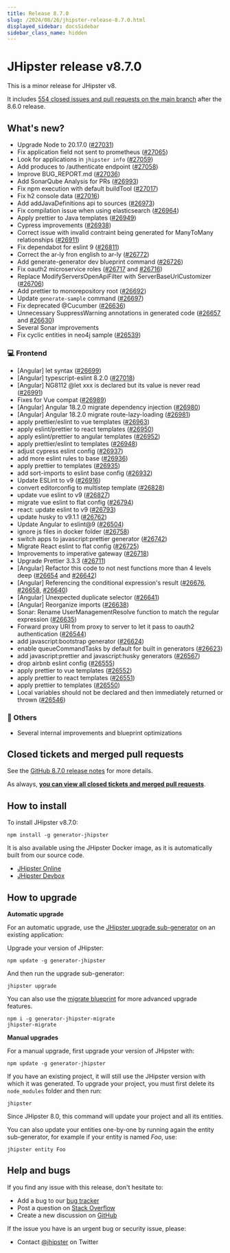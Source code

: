```yaml
---
title: Release 8.7.0
slug: /2024/08/26/jhipster-release-8.7.0.html
displayed_sidebar: docsSidebar
sidebar_class_name: hidden
---
```


# JHipster release v8.7.0

This is a minor release for JHipster v8.

It includes [554 closed issues and pull requests on the main branch](https://github.com/jhipster/generator-jhipster/issues?q=is:closed+milestone:8.7.0) after the 8.6.0 release.

## What's new?

* Upgrade Node to 20.17.0 ([#27031](https://github.com/jhipster/generator-jhipster/pull/27031))
* Fix application field not sent to prometheus ([#27065](https://github.com/jhipster/generator-jhipster/pull/27065))
* Look for applications in `jhipster info` ([#27059](https://github.com/jhipster/generator-jhipster/pull/27059))
* Add produces to /authenticate endpoint ([#27058](https://github.com/jhipster/generator-jhipster/pull/27058))
* Improve BUG_REPORT.md ([#27036](https://github.com/jhipster/generator-jhipster/pull/27036))
* Add SonarQube Analysis for PRs ([#26993](https://github.com/jhipster/generator-jhipster/pull/26993))
* Fix npm execution with default buildTool ([#27017](https://github.com/jhipster/generator-jhipster/pull/27017))
* Fix h2 console data ([#27016](https://github.com/jhipster/generator-jhipster/pull/27016))
* Add addJavaDefinitions api to sources ([#26973](https://github.com/jhipster/generator-jhipster/pull/26973))
* Fix compilation issue when using elasticsearch ([#26964](https://github.com/jhipster/generator-jhipster/pull/26964))
* Apply prettier to Java templates ([#26949](https://github.com/jhipster/generator-jhipster/pull/26949))
* Cypress improvements ([#26938](https://github.com/jhipster/generator-jhipster/pull/26938))
* Correct issue with invalid contraint being generated for ManyToMany relationships ([#26911](https://github.com/jhipster/generator-jhipster/pull/26911))
* Fix dependabot for eslint 9 ([#26811](https://github.com/jhipster/generator-jhipster/pull/26811))
* Correct the ar-ly fron english to ar-ly ([#26772](https://github.com/jhipster/generator-jhipster/pull/26772))
* Add generate-generator dev blueprint command ([#26726](https://github.com/jhipster/generator-jhipster/pull/))
* Fix oauth2 microservice roles ([#26717](https://github.com/jhipster/generator-jhipster/pull/26717) and [#26716](https://github.com/jhipster/generator-jhipster/pull/26716))
* Replace ModifyServersOpenApiFilter with ServerBaseUrlCustomizer ([#26706](https://github.com/jhipster/generator-jhipster/pull/26706))
* Add prettier to monorepository root ([#26692](https://github.com/jhipster/generator-jhipster/pull/26692))
* Update `generate-sample` command ([#26697](https://github.com/jhipster/generator-jhipster/pull/26697))
* Fix deprecated @Cucumber ([#26636](https://github.com/jhipster/generator-jhipster/pull/26636))
* Unnecessary SuppressWarning annotations in generated code ([#26657](https://github.com/jhipster/generator-jhipster/pull/26657) and [#26630](https://github.com/jhipster/generator-jhipster/pull/26630))
* Several Sonar improvements
* Fix cyclic entities in neo4j sample ([#26539](https://github.com/jhipster/generator-jhipster/pull/26539))

### :computer: Frontend

* [Angular] let syntax ([#26699](https://github.com/jhipster/generator-jhipster/pull/26699))
* [Angular] typescript-eslint 8.2.0 ([#27018](https://github.com/jhipster/generator-jhipster/pull/27018))
* [Angular] NG8112 @let xxx is declared but its value is never read ([#26991](https://github.com/jhipster/generator-jhipster/pull/26991))
* Fixes for Vue compat ([#26989](https://github.com/jhipster/generator-jhipster/pull/26989))
* [Angular] Angular 18.2.0 migrate dependency injection ([#26980](https://github.com/jhipster/generator-jhipster/pull/26980))
* [Angular] Angular 18.2.0 migrate route-lazy-loading ([#26981](https://github.com/jhipster/generator-jhipster/pull/26981))
* apply prettier/eslint to vue templates ([#26963](https://github.com/jhipster/generator-jhipster/pull/26963))
* apply eslint/prettier to react templates ([#26950](https://github.com/jhipster/generator-jhipster/pull/26950))
* apply eslint/prettier to angular templates ([#26952](https://github.com/jhipster/generator-jhipster/pull/26952))
* apply prettier/eslint to templates ([#26948](https://github.com/jhipster/generator-jhipster/pull/26948))
* adjust cypress eslint config ([#26937](https://github.com/jhipster/generator-jhipster/pull/26937))
* add more eslint rules to base ([#26936](https://github.com/jhipster/generator-jhipster/pull/26936))
* apply prettier to templates ([#26935](https://github.com/jhipster/generator-jhipster/pull/26935))
* add sort-imports to eslint base config ([#26932](https://github.com/jhipster/generator-jhipster/pull/26932))
* Update ESLint to v9 ([#26916](https://github.com/jhipster/generator-jhipster/pull/26916))
* convert editorconfig to multistep template ([#26828](https://github.com/jhipster/generator-jhipster/pull/26828))
* update vue eslint to v9 ([#26827](https://github.com/jhipster/generator-jhipster/pull/26827))
* migrate vue eslint to flat config ([#26794](https://github.com/jhipster/generator-jhipster/pull/26794))
* react: update eslint to v9 ([#26793](https://github.com/jhipster/generator-jhipster/pull/26793))
* update husky to v9.1.1 ([#26762](https://github.com/jhipster/generator-jhipster/pull/26762))
* Update Angular to eslint@9 ([#26504](https://github.com/jhipster/generator-jhipster/pull/26504))
* ignore js files in docker folder ([#26758](https://github.com/jhipster/generator-jhipster/pull/26758))
* switch apps to javascript:prettier generator ([#26742](https://github.com/jhipster/generator-jhipster/pull/26742))
* Migrate React eslint to flat config ([#26725](https://github.com/jhipster/generator-jhipster/pull/26725))
* Improvements to imperative gateway ([#26718](https://github.com/jhipster/generator-jhipster/pull/26718))
* Upgrade Prettier 3.3.3 ([#26711](https://github.com/jhipster/generator-jhipster/pull/26711))
* [Angular] Refactor this code to not nest functions more than 4 levels deep ([#26654](https://github.com/jhipster/generator-jhipster/pull/26654) and [#26642](https://github.com/jhipster/generator-jhipster/pull/26642))
* [Angular] Referencing the conditional expression's result ([#26676](https://github.com/jhipster/generator-jhipster/pull/26676), [#26658](https://github.com/jhipster/generator-jhipster/pull/26658), [#26640](https://github.com/jhipster/generator-jhipster/pull/26640))
* [Angular] Unexpected duplicate selector ([#26641](https://github.com/jhipster/generator-jhipster/pull/26641))
* [Angular] Reorganize imports ([#26638](https://github.com/jhipster/generator-jhipster/pull/26638))
* Sonar: Rename UserManagementResolve function to match the regular expression ([#26635](https://github.com/jhipster/generator-jhipster/pull/26635))
* Forward proxy URI from proxy to server to let it pass to oauth2 authentication ([#26544](https://github.com/jhipster/generator-jhipster/pull/26544))
* add javascript:bootstrap generator ([#26624](https://github.com/jhipster/generator-jhipster/pull/26624))
* enable queueCommandTasks by default for built in generators ([#26623](https://github.com/jhipster/generator-jhipster/pull/26623))
* add javascript:prettier and javascript:husky generators ([#26567](https://github.com/jhipster/generator-jhipster/pull/26567))
* drop airbnb eslint config ([#26555](https://github.com/jhipster/generator-jhipster/pull/26555))
* apply prettier to vue templates ([#26552](https://github.com/jhipster/generator-jhipster/pull/26552))
* apply prettier to react templates ([#26551](https://github.com/jhipster/generator-jhipster/pull/26551))
* apply prettier to templates ([#26550](https://github.com/jhipster/generator-jhipster/pull/26550))
* Local variables should not be declared and then immediately returned or thrown ([#26546](https://github.com/jhipster/generator-jhipster/pull/26546))

### :scroll: Others

- Several internal improvements and blueprint optimizations

## Closed tickets and merged pull requests

See the [GitHub 8.7.0 release notes](https://github.com/jhipster/generator-jhipster/releases/tag/v8.7.0) for more details.

As always, **[you can view all closed tickets and merged pull requests](https://github.com/jhipster/generator-jhipster/issues?q=is:closed+milestone:8.7.0)**.

## How to install

To install JHipster v8.7.0:

    npm install -g generator-jhipster

It is also available using the JHipster Docker image, as it is automatically built from our source code.

- [JHipster Online](https://start.jhipster.tech)
- [JHipster Devbox](https://github.com/jhipster/jhipster-devbox)

## How to upgrade

**Automatic upgrade**

For an automatic upgrade, use the [JHipster upgrade sub-generator](/upgrading-an-application/) on an existing application:

Upgrade your version of JHipster:

```
npm update -g generator-jhipster
```

And then run the upgrade sub-generator:

```
jhipster upgrade
```

You can also use the [migrate blueprint](https://github.com/jhipster/generator-jhipster-migrate) for more advanced upgrade features.

```
npm i -g generator-jhipster-migrate
jhipster-migrate
```

**Manual upgrades**

For a manual upgrade, first upgrade your version of JHipster with:

```
npm update -g generator-jhipster
```

If you have an existing project, it will still use the JHipster version with which it was generated.
To upgrade your project, you must first delete its `node_modules` folder and then run:

```
jhipster
```

Since JHipster 8.0, this command will update your project and all its entities.

You can also update your entities one-by-one by running again the entity sub-generator, for example if your entity is named _Foo_, use:

```
jhipster entity Foo
```

## Help and bugs

If you find any issue with this release, don't hesitate to:

- Add a bug to our [bug tracker](https://github.com/jhipster/generator-jhipster/issues?state=open)
- Post a question on [Stack Overflow](http://stackoverflow.com/tags/jhipster/info)
- Create a new discussion on [GitHub](https://github.com/jhipster/generator-jhipster/discussions)

If the issue you have is an urgent bug or security issue, please:

- Contact [@jhipster](https://twitter.com/jhipster) on Twitter
